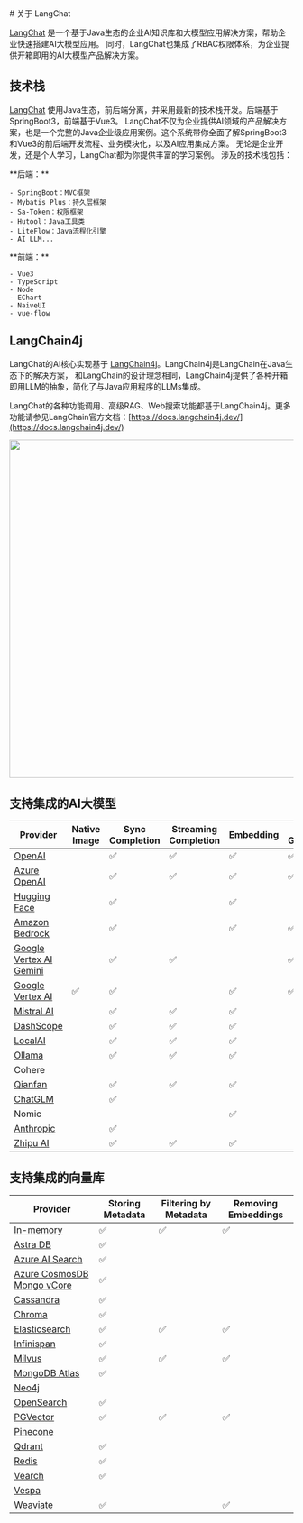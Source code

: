 
<style>
  {`
    article{
       padding: 3rem 8rem !important;
    }
  `}
</style>

<div className='text-center mb-8'>
  # 关于 LangChat
</div>

[LangChat](http://github.com/tycoding/langchat) 是一个基于Java生态的企业AI知识库和大模型应用解决方案，帮助企业快速搭建AI大模型应用。
同时，LangChat也集成了RBAC权限体系，为企业提供开箱即用的AI大模型产品解决方案。

## 技术栈

[LangChat](http://github.com/tycoding/langchat) 使用Java生态，前后端分离，并采用最新的技术栈开发。后端基于SpringBoot3，前端基于Vue3。
LangChat不仅为企业提供AI领域的产品解决方案，也是一个完整的Java企业级应用案例。这个系统带你全面了解SpringBoot3和Vue3的前后端开发流程、业务模块化，以及AI应用集成方案。
无论是企业开发，还是个人学习，LangChat都为你提供丰富的学习案例。
涉及的技术栈包括：

<div className='flex items-center mt-5'>
  <div className='w-1/2'>
    **后端：**

    - SpringBoot：MVC框架
    - Mybatis Plus：持久层框架
    - Sa-Token：权限框架
    - Hutool：Java工具类
    - LiteFlow：Java流程化引擎
    - AI LLM...
  </div>

  <div>
    **前端：**

    - Vue3
    - TypeScript
    - Node
    - EChart
    - NaiveUI
    - vue-flow
  </div>
</div>

## LangChain4j

LangChat的AI核心实现基于 [LangChain4j](https://github.com/langchain4j/langchain4j)。LangChain4j是LangChain在Java生态下的解决方案，
和LangChain的设计理念相同，LangChain4j提供了各种开箱即用LLM的抽象，简化了与Java应用程序的LLMs集成。

LangChat的各种功能调用、高级RAG、Web搜索功能都基于LangChain4j。更多功能请参见LangChain官方文档：[https://docs.langchain4j.dev/](https://docs.langchain4j.dev/)

<PhotoProvider>
  <div className='flex justify-center my-4'>
    <PhotoView src="/page/RAG.png">
      <img src="/page/RAG.png" alt="" width='600'  />
    </PhotoView>
  </div>
</PhotoProvider>

## 支持集成的AI大模型

| Provider                            | Native Image  | Sync Completion | Streaming Completion | Embedding | Image Generation | Scoring | Function Calling
|--------------------------------------------| ------------- |---------------------------------------------------------------------| ----------- | ------ |-------------------------------| ------ |--------------------------------------------------------------------------------------------|
| [OpenAI](/integrations/language-models/open-ai)                         |  | ✅ | ✅ | ✅ | ✅ | | ✅ |
| [Azure OpenAI](/integrations/language-models/azure-open-ai)             |  | ✅ | ✅ | ✅ | ✅ | | ✅ |
| [Hugging Face](/integrations/language-models/hugging-face)              |  | ✅ | | ✅ |  | | |  |
| [Amazon Bedrock](/integrations/language-models/amazon-bedrock)         |  | ✅  | |✅ | ✅ | | |
| [Google Vertex AI Gemini](/integrations/language-models/google-gemini) |  | ✅ | ✅ | | ✅ | | ✅ |
| [Google Vertex AI](/integrations/language-models/google-palm)          | ✅ | ✅ | | ✅ | ✅ | | |
| [Mistral AI](/integrations/language-models/mistral-ai)                  |  | ✅ | ✅ | ✅ |  | |✅ |
| [DashScope](/integrations/language-models/dashscope)                   |  | ✅ | ✅ | ✅ |  | | ✅ |
| [LocalAI](/integrations/language-models/local-ai)                       |  | ✅ | ✅ | ✅ |  | | ✅ |
| [Ollama](/integrations/language-models/ollama)                         |  | ✅ | ✅ | ✅ |  | | |
| Cohere                                                              |  | | | |  | ✅| |
| [Qianfan](/integrations/language-models/qianfan)                       |  | ✅ | ✅ | ✅ |  | |✅ |
| [ChatGLM](/integrations/language-models/chatglm)                       |  | ✅ | | |  | |
| Nomic                                                                |  | | |✅ |  | | |
| [Anthropic](/integrations/language-models/anthropic)                   |  |✅ | | |  | | ✅ |
| [Zhipu AI](/integrations/language-models/zhipu-ai)                      |  |✅| ✅| ✅|  | |✅ |

## 支持集成的向量库

| Provider                                                                              | Storing Metadata | Filtering by Metadata | Removing Embeddings |
|---------------------------------------------------------------------------------------|------------------|-----------------------|---------------------|
| [In-memory](/integrations/embedding-stores/in-memory)                                 | ✅                | ✅                     | ✅                   |
| [Astra DB](/integrations/embedding-stores/astra-db)                                   | ✅                |                       |                     |
| [Azure AI Search](/integrations/embedding-stores/azure-ai-search)                     | ✅                |                       |                     |
| [Azure CosmosDB Mongo vCore](/integrations/embedding-stores/azure-cosmos-mongo-vcore) | ✅                |                       |                     |
| [Cassandra](/integrations/embedding-stores/cassandra)                                 | ✅                |                       |                     |
| [Chroma](/integrations/embedding-stores/chroma)                                       | ✅                |                       |                     |
| [Elasticsearch](/integrations/embedding-stores/elasticsearch)                         | ✅                | ✅                     | ✅                   |
| [Infinispan](/integrations/embedding-stores/infinispan)                               | ✅                |                       |                     |
| [Milvus](/integrations/embedding-stores/milvus)                                       | ✅                | ✅                     | ✅                   |
| [MongoDB Atlas](/integrations/embedding-stores/mongodb-atlas)                         | ✅                |                       |                     |
| [Neo4j](/integrations/embedding-stores/neo4j)                                         |                  |                       |                     |
| [OpenSearch](/integrations/embedding-stores/opensearch)                               | ✅                |                       |                     |
| [PGVector](/integrations/embedding-stores/pgvector)                                   | ✅                | ✅                     | ✅                   |
| [Pinecone](/integrations/embedding-stores/pinecone)                                   |                  |                       |                     |
| [Qdrant](/integrations/embedding-stores/qdrant)                                       | ✅                |                       |                     |
| [Redis](/integrations/embedding-stores/redis)                                         | ✅                |                       |                     |
| [Vearch](/integrations/embedding-stores/vearch)                                       | ✅                |                       |                     |
| [Vespa](/integrations/embedding-stores/vespa)                                         |                  |                       |                     |
| [Weaviate](/integrations/embedding-stores/weaviate)                                   | ✅                |                       | ✅                   |




<FooterPage data={ZhData} />
